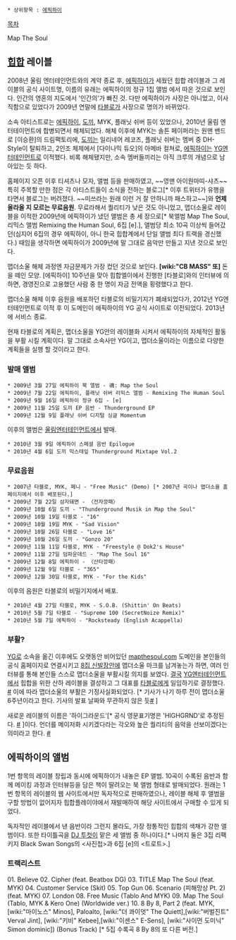  * 상위항목 : [[에픽하이]]

[[목차]]

Map The Soul

== [[힙합]] 레이블 ==
2008년 울림 엔터테인먼트와의 계약 종료 후, [[에픽하이]]가 세웠던 힙합 레이블과 그 레이블의 공식 사이트명, 이름의 유래는 에픽하이의 정규 1집 앨범 <Map of the Human Soul>에서 따온 것으로 보인다. 인간의 영혼의 지도에서 '인간의'가 빠진 것. 다만 에픽하이가 사장은 아니었고, 이사직함으로 있었다가 2009년 연말에 [[타블로]]가 사장으로 명의가 바뀌었다.

소속 아티스트로는 [[에픽하이]], [[도끼]], MYK, 플래닛 쉬버 등이 있었으나, 2010년 울림 엔터테이먼트에 합병되면서 해체되었다. 해체 이후에 MYK는 솔튼 페이퍼라는 원맨 밴드로 [이승환]의 드림팩토리에, [[도끼]]는 일리네어 레코즈, 플래닛 쉬버는 멤버 중 DH-Style이 탈퇴하고, 2인조 체제에서 [다이나믹 듀오]의 아메바 컬쳐로, [[에픽하이]]는 [[YG엔터테인먼트]]로 이적했다. 비록 해체됐지만, 소속 멤버들끼리는 아직 크루의 개념으로 남아있는 듯 하다.

홈페이지 오픈 이후 티셔츠나 모자, 앨범 등을 판매하였고, ~~영맨 아이원마띠-샤츠~~ 특히 주목할 만한 점은 각 아티스트들이 소식을 전하는 블로그[* 이후 트위터가 유행을 타면서 블로그는 버려졌다. ~~미쓰라는 원래 이런 거 잘 안하니까 패스하고~~]와 '''언제 올라올 지 모르는 무료음원'''. 무료라해서 퀄리티가 낮은 것도 아니었고, 맵더소울로 레이블을 이적한 2009년에 에픽하이가 냈던 앨범은 총 세 장으로[* 북앨범 Map The Soul, 리믹스 앨범 Remixing the Human Soul, 6집 [e].], 앨범당 최소 10곡 이상씩 들어갔던(심지어 6집의 경우 에픽하이, 아니 한국 힙합계에서 단일 앨범 최다 트랙을 경신했다.) 때임을 생각하면 에픽하이가 2009년에 말 그대로 음악만 만들고 지낸 것으로 보인다.

맵더소울 해체 과정엔 자금문제가 가장 컸던 것으로 보인다. '''[wiki:"CB MASS" 또]''' 돈을 떼인 모양. [에픽하이] 10주년을 맞아 힙합엘이에서 진행한 [타블로]와의 인터뷰에 의하면, 경영진으로 고용했던 사람 중 한 명이 자금 전액을 횡령했다고 한다.


맵더소울 해체 이후 음원을 배포하던 타블로의 비밀기지가 폐쇄되었다가, 2012년 YG엔터테인먼트로 이적 후 이 도메인이 에픽하이의 YG 공식 사이트로 이전되었다. 2013년에 서비스 종료.

현재 타블로의 계획은, 맵더소울을 YG안의 레이블화 시켜서 에픽하이의 자체적인 활동을 부활 시킬 계획이다. 말 그대로 소속사만 YG이고, 맵더소울이라는 이름으로 다양한 계획들을 실행 할 것이라고 한다.
=== 발매 앨범 ===
 * 2009년 3월 27일 에픽하이 북 앨범 - 魂: Map the Soul
 * 2009년 7월 22일 에픽하이, 플래닛 쉬버 리믹스 앨범 - Remixing The Human Soul
 * 2009년 9월 16일 에픽하이 정규 6집 - [e]
 * 2009년 11월 25일 도끼 EP 음반 - Thunderground EP
 * 2009년 12월 9일 플래닛 쉬버 디지털 싱글 Momentum

이후의 앨범은 [[울림엔터테인먼트]]에서 발매.

 * 2010년 3월 9일 에픽하이 스페셜 음반 Epilogue
 * 2010년 4월 6일 도끼 믹스테잎 Thunderground Mixtape Vol.2

=== 무료음원 ===
 * 2007년 타블로, MYK, 페니 - "Free Music" (Demo) [* 2007년 곡이나 맵더소울 홈페이지에서 이후 배포된다.]
 * 2009년 7월 22일 삼자돼면 - 〈전자깡패〉
 * 2009년 10월 6일 도끼 - "Thunderground Musik in Map the Soul"
 * 2009년 10월 19일 타블로 - "16"
 * 2009년 10월 19일 MYK - "Sad Vision"
 * 2009년 10월 26일 타블로 - "Love 16"
 * 2009년 10월 26일 도끼 - "Gonzo 20"
 * 2009년 11월 11일 타블로, MYK - "Freestyle @ Dok2's House"
 * 2009년 11월 27일 덤파운데드 - "Map The Soul 16"
 * 2009년 12월 8일 에픽하이 - 〈산타깡패〉
 * 2009년 12월 9일 타블로 - "365"
 * 2009년 12월 30일 타블로, MYK - "For the Kids"

이후의 음원은 타블로의 비밀기지에서 배포.

 * 2010년 4월 27일 타블로, MYK - S.O.B. (Shittin' On Beats)
 * 2010년 5월 7일 타블로 - "Supreme 100 (SecretNoize Remix)"
 * 2010년 5월 7일 에픽하이 - "Rocksteady (English Acappella)
=== 부활? ===

[[YG엔터테인먼트|YG]]로 소속을 옮긴 이후에도 오랫동안 비어있던 [http://mapthesoul.com/ mapthesoul.com] 도메인을 본인들의 공식 홈페이지로 연결시키고 [[에픽하이/음반#s-1.13|8집 신발장]]안에 맵더소울 마크를 남겨놓는가 하면, 여러 인터뷰를 통해 본인들 스스로 맵더소울을 부활시킬 의지를 보였다. [[그런데 그것이 실제로 일어났습니다|결국]] [[YG엔터테인먼트]]에서 힙합을 위한 산하 레이블을 결성하고 그 대표를 [[타블로]]에게 일임하기로 결정했다. [http://osen.mt.co.kr/article/G1110110992/ #] 이에 따라 맵더소울의 부활은 기정사실화되었다. [* 기사가 나기 하루 전이 맵더소울 6주년이라고 한다. 기사의 발표 날짜와 무관하지 않은 듯[https://twitter.com/blobyblo/status/581328867157114881/ #] ]

새로운 레이블의 이름은 '하이그라운드'[* 공식 영문표기명은 'HIGHGRND'로 추정된다. [https://twitter.com/blobyblo/status/581728117712007169/ #] ]이다. 언더를 메이저화 시키겠다라는 각오와 높은 퀄리티의 음악을 선보이겠다는 의미라고 한다. [https://http://www.yg-life.com/archives/49095/ #] 
== 에픽하이의 앨범 ==
1번 항목의 레이블 창립과 동시에 에픽하이가 내놓은 EP 앨범. 10곡이 수록된 음반과 함께 메이킹 과정과 인터뷰등을 담은 책이 딸려오는 북 앨범 형태로 발매되었다. 원래는 1번 항목의 레이블의 웹 사이트에서만 독자적으로 판매하였으나, 레이블 해체 후 앨범을 구할 방법이 없어지자 힙합플레이야에서 재발매하여 해당 사이트에서 구매할 수 있게 되었다.

독자적인 레이블에서 낸 음반이라 그런지 몰라도, 가장 정통적인 힙합의 색채가 강한 앨범이다. 또한 타이틀곡을 [[DJ 투컷]]이 맡은 세 앨범 중 하나이다.[* 나머지 둘은 3집 리팩키지 Black Swan Songs의 <사진첩>과 6집 [e]의 <트로트>.]
=== 트랙리스트 ===
01. Believe		
02. Cipher (feat. Beatbox DG)		
03. TITLE Map The Soul (feat. MYK)		
04. Customer Service (Skit)		
05. Top Gun		
06. Scenario (피해망상 Pt. 2) (feat. MYK)		
07. London		 
08. Free Music (Tablo And MYK)		 
09. Map The Soul (Tablo, MYK & Kero One) (Worldwide ver.)		 
10. 8 By 8, Part 2 (feat. MYK,[wiki:"마이노스" Minos], Paloalto, [wiki:"더 콰이엇" The Quiett],[wiki:"버벌진트" Verval Jint], [wiki:"키비" Kebee],[wiki:"이센스" E-Sens], [wiki:"사이먼 도미닉" Simon dominic]) (Bonus Track) [* 5집 수록곡 8 By 8의 또 다른 버전.]
